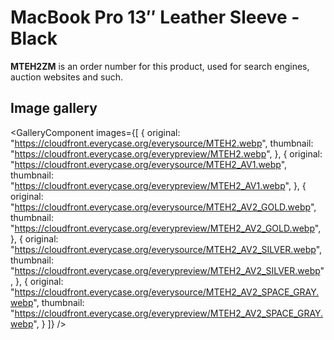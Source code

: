 
# MacBook Pro 13″ Leather Sleeve - Black

<Callout type='info' emoji='👉🏻'>**MTEH2ZM** is an order number for this product, used for search engines, auction websites and such.</Callout>

## Image gallery

<GalleryComponent
    images={[
      {
        original: "https://cloudfront.everycase.org/everysource/MTEH2.webp",
        thumbnail: "https://cloudfront.everycase.org/everypreview/MTEH2.webp",
      },
      {
        original: "https://cloudfront.everycase.org/everysource/MTEH2_AV1.webp",
        thumbnail: "https://cloudfront.everycase.org/everypreview/MTEH2_AV1.webp",
      },
      {
        original: "https://cloudfront.everycase.org/everysource/MTEH2_AV2_GOLD.webp",
        thumbnail: "https://cloudfront.everycase.org/everypreview/MTEH2_AV2_GOLD.webp",
      },
      {
        original: "https://cloudfront.everycase.org/everysource/MTEH2_AV2_SILVER.webp",
        thumbnail: "https://cloudfront.everycase.org/everypreview/MTEH2_AV2_SILVER.webp",
      },
      {
        original: "https://cloudfront.everycase.org/everysource/MTEH2_AV2_SPACE_GRAY.webp",
        thumbnail: "https://cloudfront.everycase.org/everypreview/MTEH2_AV2_SPACE_GRAY.webp",
      }
    ]}
  />
